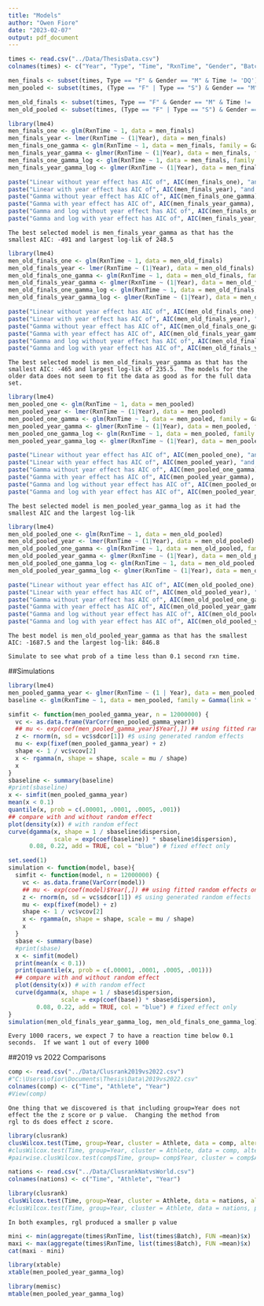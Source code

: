 ```yaml
---
title: "Models"
author: "Owen Fiore"
date: "2023-02-07"
output: pdf_document
---
```


```r
times <- read.csv("../Data/ThesisData.csv")
colnames(times) <- c("Year", "Type", "Time", "RxnTime", "Gender", "Batch")
```

```r
men_finals <- subset(times, Type == "F" & Gender == "M" & Time != 'DQ') # & Year < 2022)
men_pooled <- subset(times, (Type == "F" | Type == "S") & Gender == "M" & Time != 'DQ')
```

```r
men_old_finals <- subset(times, Type == "F" & Gender == "M" & Time != 'DQ' & Year < 2022)
men_old_pooled <- subset(times, (Type == "F" | Type == "S") & Gender == "M" & Time != 'DQ' & Year < 2022)
```

```r
library(lme4)
men_finals_one <- glm(RxnTime ~ 1, data = men_finals)
men_finals_year <- lmer(RxnTime ~ (1|Year), data = men_finals)
men_finals_one_gamma <- glm(RxnTime ~ 1, data = men_finals, family = Gamma)
men_finals_year_gamma <- glmer(RxnTime ~ (1|Year), data = men_finals, family = Gamma)
men_finals_one_gamma_log <- glm(RxnTime ~ 1, data = men_finals, family = Gamma(link = "log"))
men_finals_year_gamma_log <- glmer(RxnTime ~ (1|Year), data = men_finals, family = Gamma(link = "log"))

paste("Linear without year effect has AIC of", AIC(men_finals_one), "and log-lik of", logLik(men_finals_one))
paste("Linear with year effect has AIC of", AIC(men_finals_year), "and log-lik of", logLik(men_finals_year))
paste("Gamma without year effect has AIC of", AIC(men_finals_one_gamma), "and log-lik of", logLik(men_finals_one_gamma))
paste("Gamma with year effect has AIC of", AIC(men_finals_year_gamma), "and log-lik of", logLik(men_finals_year_gamma))
paste("Gamma and log without year effect has AIC of", AIC(men_finals_one_gamma_log), "and log-lik of", logLik(men_finals_one_gamma_log))
paste("Gamma and log with year effect has AIC of", AIC(men_finals_year_gamma_log), "and log-lik of", logLik(men_finals_year_gamma_log))
```

```{}
The best selected model is men_finals_year_gamma as that has the smallest AIC: -491 and largest log-lik of 248.5
```


```r
library(lme4)
men_old_finals_one <- glm(RxnTime ~ 1, data = men_old_finals)
men_old_finals_year <- lmer(RxnTime ~ (1|Year), data = men_old_finals)
men_old_finals_one_gamma <- glm(RxnTime ~ 1, data = men_old_finals, family = Gamma)
men_old_finals_year_gamma <- glmer(RxnTime ~ (1|Year), data = men_old_finals, family = Gamma)
men_old_finals_one_gamma_log <- glm(RxnTime ~ 1, data = men_old_finals, family = Gamma(link = "log"))
men_old_finals_year_gamma_log <- glmer(RxnTime ~ (1|Year), data = men_old_finals, family = Gamma(link = "log"))

paste("Linear without year effect has AIC of", AIC(men_old_finals_one), "and log-lik of", logLik(men_old_finals_one))
paste("Linear with year effect has AIC of", AIC(men_old_finals_year), "and log-lik of", logLik(men_old_finals_year))
paste("Gamma without year effect has AIC of", AIC(men_old_finals_one_gamma), "and log-lik of", logLik(men_old_finals_one_gamma))
paste("Gamma with year effect has AIC of", AIC(men_old_finals_year_gamma), "and log-lik of", logLik(men_old_finals_year_gamma))
paste("Gamma and log without year effect has AIC of", AIC(men_old_finals_one_gamma_log), "and log-lik of", logLik(men_old_finals_one_gamma_log))
paste("Gamma and log with year effect has AIC of", AIC(men_old_finals_year_gamma_log), "and log-lik of", logLik(men_old_finals_year_gamma_log))
```
```{}
The best selected model is men_old_finals_year_gamma as that has the smallest AIC: -465 and largest log-lik of 235.5.  The models for the older data does not seem to fit the data as good as for the full data set.
```

```r
library(lme4)
men_pooled_one <- glm(RxnTime ~ 1, data = men_pooled)
men_pooled_year <- lmer(RxnTime ~ (1|Year), data = men_pooled)
men_pooled_one_gamma <- glm(RxnTime ~ 1, data = men_pooled, family = Gamma)
men_pooled_year_gamma <- glmer(RxnTime ~ (1|Year), data = men_pooled, family = Gamma)
men_pooled_one_gamma_log <- glm(RxnTime ~ 1, data = men_pooled, family = Gamma(link = "log"))
men_pooled_year_gamma_log <- glmer(RxnTime ~ (1|Year), data = men_pooled, family = Gamma(link = "log"))

paste("Linear without year effect has AIC of", AIC(men_pooled_one), "and log-lik of", logLik(men_pooled_one))
paste("Linear with year effect has AIC of", AIC(men_pooled_year), "and log-lik of", logLik(men_pooled_year))
paste("Gamma without year effect has AIC of", AIC(men_pooled_one_gamma), "and log-lik of", logLik(men_pooled_one_gamma))
paste("Gamma with year effect has AIC of", AIC(men_pooled_year_gamma), "and log-lik of", logLik(men_pooled_year_gamma))
paste("Gamma and log without year effect has AIC of", AIC(men_pooled_one_gamma_log), "and log-lik of", logLik(men_pooled_one_gamma_log))
paste("Gamma and log with year effect has AIC of", AIC(men_pooled_year_gamma_log), "and log-lik of", logLik(men_pooled_year_gamma_log))
```
```{}
The best selected model is men_pooled_year_gamma_log as it had the smallest AIC and the largest log-lik
```

```r
library(lme4)
men_old_pooled_one <- glm(RxnTime ~ 1, data = men_old_pooled)
men_old_pooled_year <- lmer(RxnTime ~ (1|Year), data = men_old_pooled)
men_old_pooled_one_gamma <- glm(RxnTime ~ 1, data = men_old_pooled, family = Gamma)
men_old_pooled_year_gamma <- glmer(RxnTime ~ (1|Year), data = men_old_pooled, family = Gamma)
men_old_pooled_one_gamma_log <- glm(RxnTime ~ 1, data = men_old_pooled, family = Gamma(link = "log"))
men_old_pooled_year_gamma_log <- glmer(RxnTime ~ (1|Year), data = men_old_pooled, family = Gamma(link = "log"))

paste("Linear without year effect has AIC of", AIC(men_old_pooled_one), "and log-lik of", logLik(men_old_pooled_one))
paste("Linear with year effect has AIC of", AIC(men_old_pooled_year), "and log-lik of", logLik(men_old_pooled_year))
paste("Gamma without year effect has AIC of", AIC(men_old_pooled_one_gamma), "and log-lik of", logLik(men_old_pooled_one_gamma))
paste("Gamma with year effect has AIC of", AIC(men_old_pooled_year_gamma), "and log-lik of", logLik(men_old_pooled_year_gamma))
paste("Gamma and log without year effect has AIC of", AIC(men_old_pooled_one_gamma_log), "and log-lik of", logLik(men_old_pooled_one_gamma_log))
paste("Gamma and log with year effect has AIC of", AIC(men_old_pooled_year_gamma_log), "and log-lik of", logLik(men_old_pooled_year_gamma_log))
```
```{}
The best model is men_old_pooled_year_gamma as that has the smallest AIC: -1687.5 and the largest log-lik: 846.8
```





```{}
Simulate to see what prob of a time less than 0.1 second rxn time.
```


##Simulations


```r
library(lme4)
men_pooled_gamma_year <- glmer(RxnTime ~ (1 | Year), data = men_pooled, family = Gamma(link = "log"))
baseline <- glm(RxnTime ~ 1, data = men_pooled, family = Gamma(link = "log"))

simfit <- function(men_pooled_gamma_year, n = 12000000) {
  vc <- as.data.frame(VarCorr(men_pooled_gamma_year))
  ## mu <- exp(coef(men_pooled_gamma_year)$Year[,]) ## using fitted random effects only
  z <- rnorm(n, sd = vc$sdcor[1]) #$ using generated random effects
  mu <- exp(fixef(men_pooled_gamma_year) + z)
  shape <- 1 / vc$vcov[2]
  x <- rgamma(n, shape = shape, scale = mu / shape)
  x
}
sbaseline <- summary(baseline)
#print(sbaseline)
x <- simfit(men_pooled_gamma_year)
mean(x < 0.1)
quantile(x, prob = c(.00001, .0001, .0005, .001))
## compare with and without random effect
plot(density(x)) # with random effect
curve(dgamma(x, shape = 1 / sbaseline$dispersion,
             scale = exp(coef(baseline)) * sbaseline$dispersion),
      0.08, 0.22, add = TRUE, col = "blue") # fixed effect only
```

```r
set.seed(1)
simulation <- function(model, base){
  simfit <- function(model, n = 12000000) {
    vc <- as.data.frame(VarCorr(model))
    ## mu <- exp(coef(model)$Year[,]) ## using fitted random effects only
    z <- rnorm(n, sd = vc$sdcor[1]) #$ using generated random effects
    mu <- exp(fixef(model) + z)
    shape <- 1 / vc$vcov[2]
    x <- rgamma(n, shape = shape, scale = mu / shape)
    x
  }
  sbase <- summary(base)
  #print(sbase)
  x <- simfit(model)
  print(mean(x < 0.1))
  print(quantile(x, prob = c(.00001, .0001, .0005, .001)))
  ## compare with and without random effect
  plot(density(x)) # with random effect
  curve(dgamma(x, shape = 1 / sbase$dispersion, 
               scale = exp(coef(base)) * sbase$dispersion), 
        0.08, 0.22, add = TRUE, col = "blue") # fixed effect only
}
simulation(men_old_finals_year_gamma_log, men_old_finals_one_gamma_log)
```


```{}
Every 1000 racers, we expect 7 to have a reaction time below 0.1 seconds.  If we want 1 out of every 1000
```


##2019 vs 2022 Comparisons
```r
comp <- read.csv("../Data/Clusrank2019vs2022.csv")
#"C:\Users\ofior\Documents\Thesis\Data\2019vs2022.csv"
colnames(comp) <- c("Time", "Athlete", "Year")
#View(comp)
```

```{}
One thing that we discovered is that including group=Year does not effect the the z score or p value.  Changing the method from
rgl to ds does effect z score.
```


```r
library(clusrank)
clusWilcox.test(Time, group=Year, cluster = Athlete, data = comp, alternative = "greater", method = "ds")
#clusWilcox.test(Time, group=Year, cluster = Athlete, data = comp, alternative = "greater", method = "rgl")
#pairwise.clusWilcox.test(comp$Time, group= comp$Year, cluster = comp$Athlete, alternative = "greater", method = "rgl")
```


```r
nations <- read.csv("../Data/ClusrankNatvsWorld.csv")
colnames(nations) <- c("Time", "Athlete", "Year")
```

```r
library(clusrank)
clusWilcox.test(Time, group=Year, cluster = Athlete, data = nations, alternative = "greater", method = "ds")
#clusWilcox.test(Time, group=Year, cluster = Athlete, data = nations, paired = TRUE, alternative = "greater", method = "rgl")

```

```{}
In both examples, rgl produced a smaller p value
```

```r
mini <- min(aggregate(times$RxnTime, list(times$Batch), FUN =mean)$x)
maxi <- max(aggregate(times$RxnTime, list(times$Batch), FUN =mean)$x)
cat(maxi - mini)
```

```r
library(xtable)
xtable(men_pooled_year_gamma_log)
```
```r
library(memisc)
mtable(men_pooled_year_gamma_log)
```

